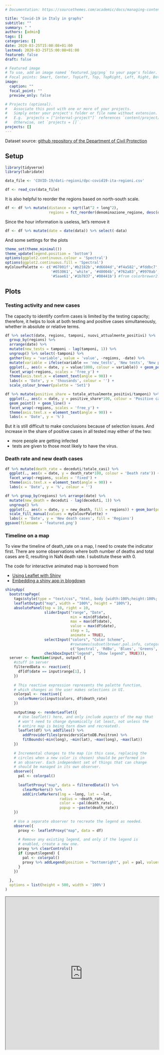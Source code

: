```yaml
---
# Documentation: https://sourcethemes.com/academic/docs/managing-content/

title: "Covid-19 in Italy in graphs"
subtitle: ""
summary: " "
authors: [admin]
tags: []
categories: []
date: 2020-03-25T15:00:08+01:00
lastmod: 2020-03-25T15:00:08+01:00
featured: false
draft: false

# Featured image
# To use, add an image named `featured.jpg/png` to your page's folder.
# Focal points: Smart, Center, TopLeft, Top, TopRight, Left, Right, BottomLeft, Bottom, BottomRight.
image:
  caption: ""
  focal_point: ""
  preview_only: false

# Projects (optional).
#   Associate this post with one or more of your projects.
#   Simply enter your project's folder or file name without extension.
#   E.g. `projects = ["internal-project"]` references `content/project/deep-learning/index.md`.
#   Otherwise, set `projects = []`.
projects: []
---
```


Dataset source: [github repository of the Department of Civil Protection](https://github.com/pcm-dpc/COVID-19)

## Setup
```r
library(tidyverse)
library(lubridate)

data_file <- 'COVID-19/dati-regioni/dpc-covid19-ita-regioni.csv'

df <- read_csv(data_file)
```

It is also helpful to reorder the regions based on north-south scale.

```r
df <- df %>% mutate(distance = sqrt(lat^2 + long^2),
                    regions = fct_reorder(denominazione_regione, desc(distance)))
```

Since the hour information is useless, let's remove it

```r
df <- df %>% mutate(date = date(data)) %>% select(-data)
```

And some settings for the plots
```r
theme_set(theme_minimal())
theme_update(legend.position = 'bottom')
options(ggplot2.continuous.colour = 'Spectral')
options(ggplot2.continuous.fill = 'Spectral')
myColourPalette <- c('#67001f','#b2182b','#d6604d','#f4a582','#fddbc7','#f7f7f7','#d1e5f0','#92c5de','#4393c3','#2166ac',
                     '#053061', 'white', '#40004b','#762a83','#9970ab','#c2a5cf','#e7d4e8','#f7f7f7','#d9f0d3','#a6dba0',
                     '#5aae61','#1b7837','#00441b') #from colorbrewer2.org
```

## Plots
### Testing activity and new cases
The capacity to identify confirm cases is limited by the testing capacity; therefore, it helps to look at both testing and positive cases simultaneously, whether in absolute or relative terms.

```r
df %>% select(date, regions, tamponi, nuovi_attualmente_positivi) %>%
  group_by(regions) %>%
  arrange(date) %>%
  mutate(new_tests = tamponi - lag(tamponi, 1)) %>%
  ungroup() %>% select(-tamponi) %>%
  gather(key = 'variable', value = 'value', -regions, -date) %>%
  mutate(variable = ifelse(variable == 'new_tests', 'New tests', 'New positive cases')) %>%
  ggplot(., aes(x = date, y = value/1000, colour = variable)) + geom_point() + geom_line() +
  facet_wrap(~regions, scales = 'free_y') +
  theme(axis.text.x = element_text(angle = 90)) +
  labs(x = 'Date', y = 'thousands', colour = '') +
  scale_colour_brewer(palette = 'Set1')
```

```r
df %>% mutate(positive_share = totale_attualmente_positivi/tamponi) %>%
  ggplot(., aes(x = date, y = positive_share*100, colour = 'Positive cases as a share of total tested')) +
  geom_point() + geom_line() +
  facet_wrap(~regions, scales = 'free_y') +
  theme(axis.text.x = element_text(angle = 90)) +
  labs(x = 'Date', y = '%')
```

But it is still difficult to make conclusions because of selection issues.
And increase in the share of positive cases in all tested may either of the two:

- more people are getting infected
- tests are given to those most likely to have the virus.

### Death rate and new death cases
```r
df %>% mutate(death_rate = deceduti/totale_casi) %>%
  ggplot(., aes(x = date, y = death_rate*100, colour = 'Death rate')) + geom_point() + geom_line() +
  facet_wrap(~regions, scales = 'fixed') +
  theme(axis.text.x = element_text(angle = 90)) +
  labs(x = 'Date', y = '%', colour = '')
```

```r
df %>% group_by(regions) %>% arrange(date) %>%
  mutate(new_death = deceduti - lag(deceduti, 1)) %>%
  ungroup() %>%
  ggplot(., aes(x = date, y = new_death, fill = regions)) + geom_bar(position = 'stack', stat = 'identity') +
  scale_fill_manual(values = myColourPalette) +
  labs(x = 'Date', y = 'New death cases', fill = 'Regions')
ggsave(filename = 'featured.png')
```

### Timeline on a map
To view the timeline of death_rate on a map, I need to create the indicator first. There are some observations where both number of deaths and total cases are 0, resulting in NaN death rate. I substitute these with 0. 

The code for interactive animated map is borrowed from 

- [Using Leaflet with Shiny](https://rstudio.github.io/leaflet/shiny.html)
- [Embedding a shiny app in blogdown](https://www.brettory.com/2018/02/embedding-a-shiny-app-in-blogdown/)

```r
shinyApp(
  bootstrapPage(
    tags$style(type = "text/css", "html, body {width:100%;height:100%; background:rgb(255,255,255)}"),
    leafletOutput("map", width = "100%", height = "100%"),
    absolutePanel(top = 10, right = 10,
                  sliderInput("range", "Date", 
                              min = min(df$date), 
                              max = max(df$date),
                              value = max(df$date), 
                              step = 1, 
                              animate = TRUE), 
                  selectInput("colors", "Color Scheme",
                              #rownames(subset(brewer.pal.info, category %in% c("seq", "div")))
                              c('Spectral', 'RdBu', 'Blues', 'Greens', 'Reds')),
                  checkboxInput("legend", "Show legend", TRUE))), 
  server <- function(input, output) {
    #stuff in server
    filteredData <- reactive({
      df[df$date == input$range[1], ]
    })
    
    # This reactive expression represents the palette function,
    # which changes as the user makes selections in UI.
    colorpal <- reactive({
      colorNumeric(input$colors, df$death_rate)
    })
    
    output$map <- renderLeaflet({
      # Use leaflet() here, and only include aspects of the map that
      # won't need to change dynamically (at least, not unless the
      # entire map is being torn down and recreated).
      leaflet(df) %>% addTiles() %>%
        addProviderTiles(providers$CartoDB.Positron) %>% 
        fitBounds(~min(long), ~min(lat), ~max(long), ~max(lat))
    })
    
    # Incremental changes to the map (in this case, replacing the
    # circles when a new color is chosen) should be performed in
    # an observer. Each independent set of things that can change
    # should be managed in its own observer.
    observe({
      pal <- colorpal()
      
      leafletProxy("map", data = filteredData()) %>%
        clearMarkers() %>%
        addCircleMarkers(lng = ~long, lat = ~lat, 
                         radius = ~death_rate, 
                         color = ~pal(death_rate), 
                         popup = ~paste(death_rate))
    })
    
    # Use a separate observer to recreate the legend as needed.
    observe({
      proxy <- leafletProxy("map", data = df)
      
      # Remove any existing legend, and only if the legend is
      # enabled, create a new one.
      proxy %>% clearControls()
      if (input$legend) {
        pal <- colorpal()
        proxy %>% addLegend(position = "bottomright", pal = pal, values = ~death_rate)
      }
    })
    
  },
  options = list(height = 500, width = '100%')
)
```

<iframe width="100%" height="500" src="https://nurfatimaj.shinyapps.io/shiny_leaflet_map/"></iframe>
